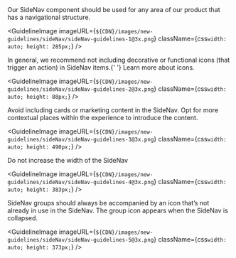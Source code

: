 
<Body
  className={css`
    margin-top: 24px;
  `}
>
  Our SideNav component should be used for any area of our product that has a
  navigational structure.
</Body>

<GuidelineImage
  imageURL={`${CDN}/images/new-guidelines/sideNav/sideNav-guidelines-1@3x.png`}
  className={css`
    width: auto;
    height: 285px;
  `}
/>

<Body>
  In general, we recommend not including decorative or functional icons (that
  trigger an action) in SideNav items.{' '}
</Body>

<Link href="https://www.mongodb.design/component/icon/guidelines/">
  Learn more about icons.
</Link>

<GuidelineImage
  imageURL={`${CDN}/images/new-guidelines/sideNav/sideNav-guidelines-2@3x.png`}
  className={css`
    width: auto;
    height: 88px;
  `}
/>

<Body>
  Avoid including cards or marketing content in the SideNav. Opt for more
  contextual places within the experience to introduce the content.
</Body>

<GuidelineImage
  imageURL={`${CDN}/images/new-guidelines/sideNav/sideNav-guidelines-3@3x.png`}
  className={css`
    width: auto;
    height: 490px;
  `}
/>

<Body>Do not increase the width of the SideNav</Body>

<GuidelineImage
  imageURL={`${CDN}/images/new-guidelines/sideNav/sideNav-guidelines-4@3x.png`}
  className={css`
    width: auto;
    height: 383px;
  `}
/>

<Body>
  SideNav groups should always be accompanied by an icon that’s not already in
  use in the SideNav. The group icon appears when the SideNav is collapsed.
</Body>

<GuidelineImage
  imageURL={`${CDN}/images/new-guidelines/sideNav/sideNav-guidelines-5@3x.png`}
  className={css`
    width: auto;
    height: 373px;
  `}
/>
